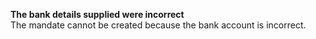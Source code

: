   
<Card title="001802" href="/development-resources/errors/codes/001802">  

 **The bank details supplied were incorrect**  
 The mandate cannot be created because the bank account is incorrect.  

</Card>
